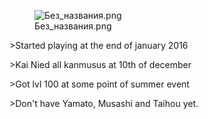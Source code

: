 [[File:Без названия.png|right]]

>Started playing at the end of january 2016

>Kai Nied all kanmusus at 10th of december 

>Got lvl 100 at some point of summer event

>Don't have Yamato, Musashi and Taihou yet.